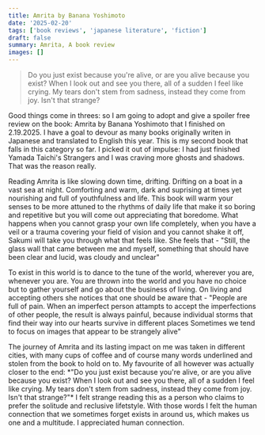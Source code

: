 ```yaml
---
title: Amrita by Banana Yoshimoto
date: '2025-02-20'
tags: ['book reviews', 'japanese literature', 'fiction']
draft: false
summary: Amrita, A book review
images: []
---
```




 >  Do you just exist because you're alive, or are you alive because you exist? When I look out and see you there, all of a sudden I feel like crying. My tears don't 
stem from sadness, instead they come from joy. Isn't that strange? 

<p>Good things come in threes: so I am going to adopt and give a spoiler free review on the book: Amrita by Banana Yoshimoto that I finished on 2.19.2025.
I have a goal to devour as many books originally writen in Japanese and translated to English this year. This is my second book that falls in this category so far.
I picked it out of impulse: I had just finished Yamada Taichi's Strangers and I was craving more ghosts and shadows. That was the reason really. </p>


<p> Reading Amrita is like slowing down time, drifting. Drifting on a boat in a vast sea at night. Comforting and warm, dark and suprising at times yet nourishing and full of youthfulness and life. This book will warm your senses
to be more attuned to the rhythms of daily life that make it so boring and repetitive but you will come out appreciating that boredome.
What happens when you cannot grasp your own life completely, when you have a veil or a trauma covering your field of vision and you cannot shake it off, Sakumi will take you through what that feels like.
She feels that - "Still, the glass wall that came between me and myself, something that should have been clear and lucid, was cloudy and unclear" </p>

<p> To exist in this world is to dance to the tune of the world, wherever you are, whenever you are. You are thrown into the world and you have no choice but to gather yourself and go about the business of living. 
On living and accepting others she notices that one should be aware that - "People are full of pain. When an imperfect person attampts to accept the imperfections of other people, the result is always painful, because individual storms that find their way into our hearts survive
in different places Sometimes we tend to focus on images that appear to be strangely alive" </p>

<p> The journey of Amrita and its lasting impact on me was taken in different cities, with many cups of coffee and of course many words underlined and stolen from the book to hold on to. My favourite of all however was
actually closer to the end:  *"Do you just exist because you're alive, or are you alive because you exist? When I look out and see you there, all of a sudden I feel like crying. My tears don't 
stem from sadness, instead they come from joy. Isn't that strange?"*
I felt strange reading this as a person who claims to prefer the solitude and reclusive lifetstyle. With those words I felt the human connection that we sometimes forget exists in around us, which makes us one and a multitude.
I appreciated human connection.</p>